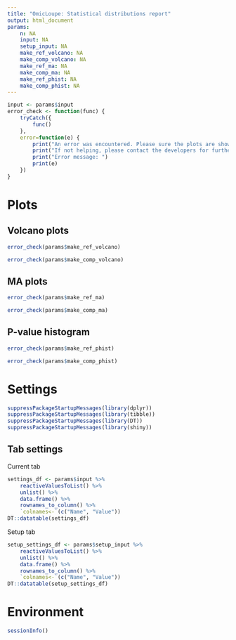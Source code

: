 ```yaml
---
title: "OmicLoupe: Statistical distributions report"
output: html_document
params:
    n: NA
    input: NA
    setup_input: NA
    make_ref_volcano: NA
    make_comp_volcano: NA
    make_ref_ma: NA
    make_comp_ma: NA
    make_ref_phist: NA
    make_comp_phist: NA
---
```


```r
input <- params$input
error_check <- function(func) {
    tryCatch({
        func()
    },
    error=function(e) {
        print("An error was encountered. Please sure the plots are showing up correctly in OmicLoupe before export.")
        print("If not helping, please contact the developers for further support")
        print("Error message: ")
        print(e)
    })
}
```

# Plots

## Volcano plots

```r
error_check(params$make_ref_volcano)
```

```r
error_check(params$make_comp_volcano)
```

## MA plots

```r
error_check(params$make_ref_ma)
```

```r
error_check(params$make_comp_ma)
```

## P-value histogram

```r
error_check(params$make_ref_phist)
```

```r
error_check(params$make_comp_phist)
```

# Settings 

```r
suppressPackageStartupMessages(library(dplyr))
suppressPackageStartupMessages(library(tibble))
suppressPackageStartupMessages(library(DT))
suppressPackageStartupMessages(library(shiny))
```

## Tab settings

Current tab

```r
settings_df <- params$input %>% 
    reactiveValuesToList() %>%
    unlist() %>%
    data.frame() %>%
    rownames_to_column() %>%
    `colnames<-`(c("Name", "Value"))
DT::datatable(settings_df)
```

Setup tab

```r
setup_settings_df <- params$setup_input %>%
    reactiveValuesToList() %>%
    unlist() %>%
    data.frame() %>%
    rownames_to_column() %>%
    `colnames<-`(c("Name", "Value"))
DT::datatable(setup_settings_df)
```

# Environment

```r
sessionInfo()
```
